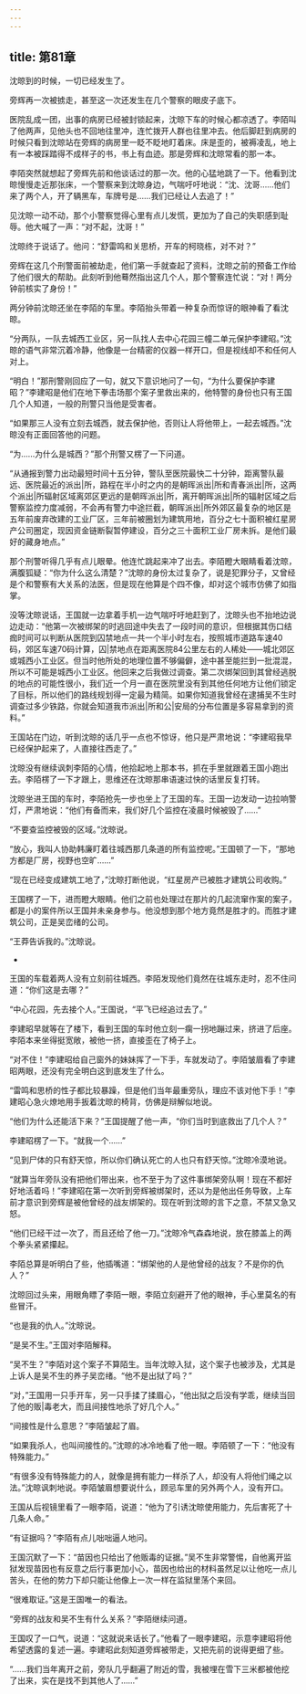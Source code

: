```yaml
---
---
---
```

title: 第81章
---



沈晾到的时候，一切已经发生了。

旁辉再一次被掳走，甚至这一次还发生在几个警察的眼皮子底下。

医院乱成一团，出事的病房已经被封锁起来，沈晾下车的时候心都凉透了。李陌叫了他两声，见他头也不回地往里冲，连忙拨开人群也往里冲去。他后脚赶到病房的时候只看到沈晾站在旁辉的病房里一眨不眨地盯着床。床是歪的，被褥凌乱，地上有一本被踩踏得不成样子的书，书上有血迹。那是旁辉和沈晾常看的那一本。

李陌突然就想起了旁辉先前和他谈话过的那一次。他的心猛地跳了一下。他看到沈晾慢慢走近那张床，一个警察来到沈晾身边，气喘吁吁地说：“沈、沈哥……他们来了两个人，开了辆黑车，车牌号是……我们已经让人去追了！”

见沈晾一动不动，那个小警察觉得心里有点儿发慌，更加为了自己的失职感到耻辱。他大喊了一声：“对不起，沈哥！”

沈晾终于说话了。他问：“舒雷鸣和关思桥，开车的柯晓栋，对不对？”

旁辉在这几个刑警面前被劫走，他们第一手就查起了资料，沈晾之前的预备工作给了他们很大的帮助。此刻听到他蓦然指出这几个人，那个警察连忙说：“对！两分钟前核实了身份！”

两分钟前沈晾还坐在李陌的车里。李陌抬头带着一种复杂而惊讶的眼神看了看沈晾。

“分两队，一队去城西工业区，另一队找人去中心花园三幢二单元保护李建昭。”沈晾的语气非常沉着冷静，他像是一台精密的仪器一样开口，但是视线却不和任何人对上。

“明白！”那刑警刚回应了一句，就又下意识地问了一句，“为什么要保护李建昭？”李建昭是他们在地下拳击场那个案子里救出来的，他特警的身份也只有王国几个人知道，一般的刑警只当他是受害者。

“如果那三人没有立刻去城西，就去保护他，否则让人将他带上，一起去城西。”沈晾没有正面回答他的问题。

“为……为什么是城西？”那个刑警又楞了一下问道。

“从通报到警力出动最短时间十五分钟，警队至医院最快二十分钟，距离警队最远、医院最近的派出|所，路程在半小时之内的是朝晖派出|所和青春派出|所，这两个派出|所辐射区域离郊区更远的是朝晖派出|所，离开朝晖派出|所的辐射区域之后警察监控力度减弱，不会再有警力中途拦截，朝晖派出|所外郊区最复杂的地区是五年前废弃改建的工业厂区，三年前被圈划为建筑用地，百分之七十面积被红星房产公司圈定，现因资金链断裂暂停建设，百分之三十面积工业厂房未拆。是他们最好的藏身地点。”

那个刑警听得几乎有点儿眼晕。他连忙跳起来冲了出去。李陌瞪大眼睛看着沈晾，满腹狐疑：“你为什么这么清楚？”沈晾的身份太过复杂了，说是犯罪分子，又曾经是个和警察有大关系的法医，但是现在他算是个四不像，却对这个城市仿佛了如指掌。

没等沈晾说话，王国就一边拿着手机一边气喘吁吁地赶到了，沈晾头也不抬地边说边走动：“他第一次被绑架的时逃回途中失去了一段时间的意识，但根据其伤口结痂时间可以判断从医院到囚禁地点一共一个半小时左右，按照城市道路车速40码，郊区车速70码计算，囚|禁地点在距离医院84公里左右的人稀处——城北郊区或城西小工业区。但当时他所处的地理位置不够偏僻，途中甚至能拦到一批混混，所以不可能是城西小工业区。他回来之后我做过调查。第二次绑架回到其曾经逃脱的地点的可能性很小，我们近一个月一直在医院里没有到其他任何地方让他们锁定了目标，所以他们的路线规划得一定最为精简。如果你知道我曾经在逮捕吴不生时调查过多少铁路，你就会知道我市派出|所和公|安局的分布位置是多容易拿到的资料。”

王国站在门边，听到沈晾的话几乎一点也不惊讶，他只是严肃地说：“李建昭我早已经保护起来了，人直接往西走了。”

沈晾没有继续讽刺李陌的心情，他拾起地上那本书，抓在手里就跟着王国小跑出去。李陌楞了一下才跟上，思维还在沈晾那串语速过快的话里反复打转。

沈晾坐进王国的车时，李陌抢先一步也坐上了王国的车。王国一边发动一边拉响警灯，严肃地说：“他们有备而来，我们好几个监控在凌晨时候被毁了……”

“不要查监控被毁的区域。”沈晾说。

“放心，我叫人协助韩廉盯着往城西那几条道的所有监控呢。”王国顿了一下，“那地方都是厂房，视野也空旷……”

“现在已经变成建筑工地了，”沈晾打断他说，“红星房产已被胜才建筑公司收购。”

王国楞了一下，进而瞪大眼睛。他们之前也处理过在那片的几起流窜作案的案子，都是小的案件所以王国并未亲身参与。他没想到那个地方竟然是胜才的。而胜才建筑公司，正是吴峦绪的公司。

“王莽告诉我的。”沈晾说。

-

王国的车载着两人没有立刻前往城西。李陌发现他们竟然在往城东走时，忍不住问道：“你们这是去哪？”

“中心花园，先去接个人。”王国说，“平飞已经追过去了。”

李建昭早就等在了楼下，看到王国的车时他立刻一瘸一拐地蹦过来，挤进了后座。李陌本来坐得挺宽敞，被他一挤，直接歪在了椅子上。

“对不住！”李建昭给自己窗外的妹妹挥了一下手，车就发动了。李陌皱眉看了李建昭两眼，还没有完全明白这到底发生了什么。

“雷鸣和思桥的性子都比较暴躁，但是他们当年最重旁队，理应不该对他下手！”李建昭心急火燎地用手扳着沈晾的椅背，仿佛是辩解似地说。

“他们为什么还能活下来？”王国提醒了他一声，“你们当时到底救出了几个人？”

李建昭楞了一下。“就我一个……”

“见到尸体的只有舒天惊，所以你们确认死亡的人也只有舒天惊。”沈晾冷漠地说。

“就算当年旁队没有把他们带出来，也不至于为了这件事绑架旁队啊！现在不都好好地活着吗！”李建昭在第一次听到旁辉被绑架时，还以为是他出任务导致，上车前才意识到旁辉是被他曾经的战友绑架的。现在听到沈晾的言下之意，不禁又急又怒。

“他们已经干过一次了，而且还给了他一刀。”沈晾冷气森森地说，放在膝盖上的两个拳头紧紧攥起。

李陌总算是听明白了些，他插嘴道：“绑架他的人是他曾经的战友？不是你的仇人？”

沈晾回过头来，用眼角瞟了李陌一眼，李陌立刻避开了他的眼神，手心里莫名的有些冒汗。

“也是我的仇人。”沈晾说。

“是吴不生。”王国对李陌解释。

“吴不生？”李陌对这个案子不算陌生。当年沈晾入狱，这个案子也被涉及，尤其是上诉人是吴不生的养子吴峦绪。“他不是出狱了吗？”

“对，”王国用一只手开车，另一只手揉了揉眉心，“他出狱之后没有学乖，继续当回了他的贩|毒老大，而且间接性地杀了好几个人。”

“间接性是什么意思？”李陌皱起了眉。

“如果我杀人，也叫间接性的。”沈晾的冰冷地看了他一眼。李陌顿了一下：“他没有特殊能力。”

“有很多没有特殊能力的人，就像是拥有能力一样杀了人，却没有人将他们绳之以法。”沈晾讽刺地说。李陌皱眉想要说什么，顾忌车里的另外两个人，没有开口。

王国从后视镜里看了一眼李陌，说道：“他为了引诱沈晾使用能力，先后害死了十几条人命。”

“有证据吗？”李陌有点儿咄咄逼人地问。

王国沉默了一下：“苗因也只给出了他贩毒的证据。”吴不生非常警惕，自他离开监狱发现苗因也有反意之后行事更加小心，苗因也给出的材料虽然足以让他吃一点儿苦头，在他的势力下却只能让他像上一次一样在监狱里荡个来回。

“很难取证。”这是王国唯一的看法。

“旁辉的战友和吴不生有什么关系？”李陌继续问道。

王国叹了一口气，说道：“这就说来话长了。”他看了一眼李建昭，示意李建昭将他希望透露的复述一遍。李建昭此刻知道旁辉被带走，又把先前的说得更细了些。

“……我们当年离开之前，旁队几乎翻遍了附近的雪，我被埋在雪下三米都被他挖了出来，实在是找不到其他人了……”